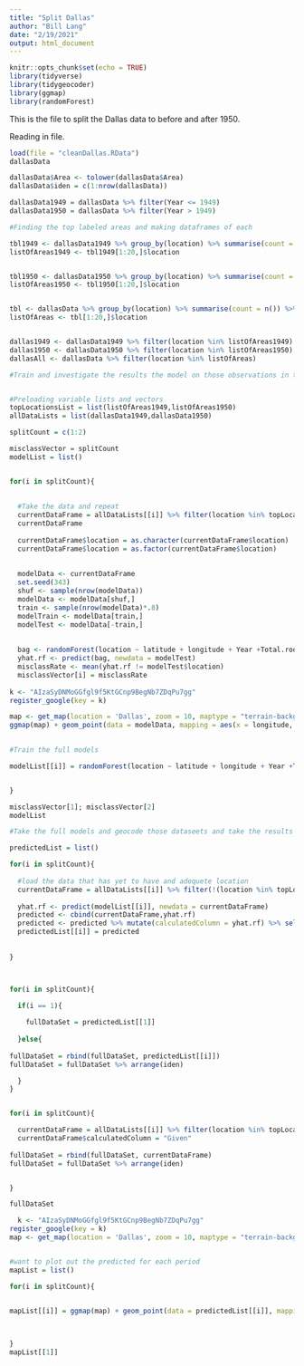 ```yaml
---
title: "Split Dallas"
author: "Bill Lang"
date: "2/19/2021"
output: html_document
---
```


```r
knitr::opts_chunk$set(echo = TRUE)
library(tidyverse)
library(tidygeocoder)
library(ggmap)
library(randomForest)
```


This is the file to split the Dallas data to before and after 1950.

Reading in file.

```r
load(file = "cleanDallas.RData")
dallasData
```

```r
dallasData$Area <- tolower(dallasData$Area)
dallasData$iden = c(1:nrow(dallasData))

dallasData1949 = dallasData %>% filter(Year <= 1949)
dallasData1950 = dallasData %>% filter(Year > 1949)

#Finding the top labeled areas and making dataframes of each

tbl1949 <- dallasData1949 %>% group_by(location) %>% summarise(count = n()) %>% arrange(desc(count)) %>% filter(location != "")
listOfAreas1949 <- tbl1949[1:20,]$location


tbl1950 <- dallasData1950 %>% group_by(location) %>% summarise(count = n()) %>% arrange(desc(count))%>% filter(location != "")
listOfAreas1950 <- tbl1950[1:20,]$location


tbl <- dallasData %>% group_by(location) %>% summarise(count = n()) %>% arrange(desc(count))%>% filter(location != "")
listOfAreas <- tbl[1:20,]$location


dallas1949 <- dallasData1949 %>% filter(location %in% listOfAreas1949)
dallas1950 <- dallasData1950 %>% filter(location %in% listOfAreas1950)
dallasAll <- dallasData %>% filter(location %in% listOfAreas)
```


```r
#Train and investigate the results the model on those observations in the top 20 selected 


#Preloading variable lists and vectors
topLocationsList = list(listOfAreas1949,listOfAreas1950)
allDataLists = list(dallasData1949,dallasData1950)

splitCount = c(1:2)

misclassVector = splitCount
modelList = list()


for(i in splitCount){
  
   
  #Take the data and repeat 
  currentDataFrame = allDataLists[[i]] %>% filter(location %in% topLocationsList[[i]])
  currentDataFrame
  
  currentDataFrame$location = as.character(currentDataFrame$location)
  currentDataFrame$location = as.factor(currentDataFrame$location)
  
  
  modelData <- currentDataFrame 
  set.seed(343)
  shuf <- sample(nrow(modelData))
  modelData <- modelData[shuf,]
  train <- sample(nrow(modelData)*.8)
  modelTrain <- modelData[train,]
  modelTest <- modelData[-train,]
  
  
  bag <- randomForest(location ~ latitude + longitude + Year +Total.rooms.estimation , data = modelTrain, ntree = 1000, importance = TRUE)
  yhat.rf <- predict(bag, newdata = modelTest)
  misclassRate <- mean(yhat.rf != modelTest$location)
  misclassVector[i] = misclassRate
  
k <- "AIzaSyDNMoGGfgl9f5KtGCnp9BegNb7ZDqPu7gg"
register_google(key = k)

map <- get_map(location = 'Dallas', zoom = 10, maptype = "terrain-background", source = 'google', color = 'color')
ggmap(map) + geom_point(data = modelData, mapping = aes(x = longitude, y = latitude, color = factor(location)), size = 0.1) + theme(legend.position = "none")
  

#Train the full models

modelList[[i]] = randomForest(location ~ latitude + longitude + Year +Total.rooms.estimation , data = modelData, ntree = 1000, mtry = 2, importance = TRUE)


}

misclassVector[1]; misclassVector[2]
modelList


```






```r
#Take the full models and geocode those dataseets and take the results not in them

predictedList = list()

for(i in splitCount){
  
  #load the data that has yet to have and adequete location
  currentDataFrame = allDataLists[[i]] %>% filter(!(location %in% topLocationsList[[i]]))
  
  yhat.rf <- predict(modelList[[i]], newdata = currentDataFrame)
  predicted <- cbind(currentDataFrame,yhat.rf)
  predicted <- predicted %>% mutate(calculatedColumn = yhat.rf) %>% select(-yhat.rf)
  predictedList[[i]] = predicted
  
  
}



for(i in splitCount){

  if(i == 1){
    
    fullDataSet = predictedList[[1]]
    
  }else{
  
fullDataSet = rbind(fullDataSet, predictedList[[i]]) 
fullDataSet = fullDataSet %>% arrange(iden)

  }
}


for(i in splitCount){

  currentDataFrame = allDataLists[[i]] %>% filter(location %in% topLocationsList[[i]])
  currentDataFrame$calculatedColumn = "Given"
  
fullDataSet = rbind(fullDataSet, currentDataFrame) 
fullDataSet = fullDataSet %>% arrange(iden)


}

fullDataSet

```

```r

  k <- "AIzaSyDNMoGGfgl9f5KtGCnp9BegNb7ZDqPu7gg"
register_google(key = k)
map <- get_map(location = 'Dallas', zoom = 10, maptype = "terrain-background", source = 'google', color = 'color')


#want to plot out the predicted for each period
mapList = list()

for(i in splitCount){
  

mapList[[i]] = ggmap(map) + geom_point(data = predictedList[[i]], mapping = aes(x = longitude, y = latitude, color = factor(calculatedColumn)), size = 0.1) + theme(legend.position = "none")

  

}
mapList[[1]]

```


